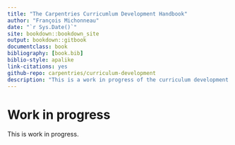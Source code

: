 ```yaml
--- 
title: "The Carpentries Curricumlum Development Handbook"
author: "François Michonneau"
date: "`r Sys.Date()`"
site: bookdown::bookdown_site
output: bookdown::gitbook
documentclass: book
bibliography: [book.bib]
biblio-style: apalike
link-citations: yes
github-repo: carpentries/curriculum-development
description: "This is a work in progress of the curriculum development handbook for The Carpentries."
---
```


# Work in progress

This is work in progress. 
